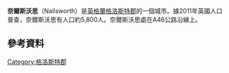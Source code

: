 {{Infobox UK place
|country =                 英格蘭
|latitude=                 51.6954
|longitude=                -2.2234
|official_name=            Nailsworth
|constituency_westminster=[[斯特勞德_(英國國會選區)|斯特勞德]]
|post_town= [[Stroud|Stroud]]
|postcode_district =GL6 0
|postcode_area=GL
|dial_code=01453
|os_grid_reference=        ST8499
| population = 5,794
| population_ref = (2011普查)<ref>{{cite web|url=https://neighbourhood.statistics.gov.uk/dissemination/LeadKeyFigures.do?a=7&b=11126779&c=Nailsworth&d=16&e=62&g=6427960&i=1001x1003x1032x1004&m=0&r=1&s=1427712247809&enc=1|title=Parish population 2011.Retrieved 30 March 2015}}{{Dead link}}</ref>
|static_image=[[File:Nailsworth_Clock.jpg|240px]]
|static_image_caption= 
|shire_district=           [[斯特勞德區|斯特勞德區]]
|shire_county =            [[格洛斯特郡|格洛斯特郡]]
|region=                   西南英格蘭
}}
'''奈爾斯沃思'''（Nailsworth）是[[英格蘭|英格蘭]][[格洛斯特郡|格洛斯特郡]]的一個城市。據2011年英國人口普查，奈爾斯沃思有人口約5,800人。奈爾斯沃思處在A46公路沿線上。

==參考資料==
{{reflist}}
{{Commonscat|Nailsworth|奈爾斯沃思}}
[[Category:格洛斯特郡|Category:格洛斯特郡]]